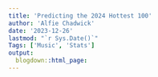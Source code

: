 ```yaml
---
title: 'Predicting the 2024 Hottest 100'
author: 'Alfie Chadwick'
date: '2023-12-26'
lastmod: "`r Sys.Date()`"
Tags: ['Music', 'Stats']
output:
  blogdown::html_page:
---
```

